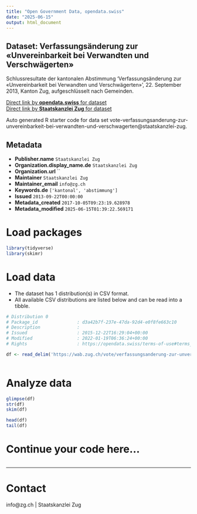 ```yaml
---
title: "Open Government Data, opendata.swiss"
date: "2025-06-15"
output: html_document
---
```


## Dataset: Verfassungsänderung zur «Unvereinbarkeit bei Verwandten und Verschwägerten»

Schlussresultate der kantonalen Abstimmung 'Verfassungsänderung zur «Unvereinbarkeit bei Verwandten und Verschwägerten»', 22. September 2013, Kanton Zug, aufgeschlüsselt nach Gemeinden.

[Direct link by **opendata.swiss** for dataset](https://opendata.swiss/de/dataset/verfassungsanderung-zur-unvereinbarkeit-bei-verwandten-und-verschwagerten)<br>
[Direct link by **Staatskanzlei Zug** for dataset](https://wab.zug.ch/vote/verfassungsanderung-zur-unvereinbarkeit-bei-verwandten-und-verschwagerten/data)

Auto generated R starter code for data set vote-verfassungsanderung-zur-unvereinbarkeit-bei-verwandten-und-verschwagerten@staatskanzlei-zug.

## Metadata

- **Publisher.name** `Staatskanzlei Zug`
- **Organization.display_name.de** `Staatskanzlei Zug`
- **Organization.url** ``
- **Maintainer** `Staatskanzlei Zug`
- **Maintainer_email** `info@zg.ch`
- **Keywords.de** `['kantonal', 'abstimmung']`
- **Issued** `2013-09-22T00:00:00`
- **Metadata_created** `2017-10-05T09:23:19.628978`
- **Metadata_modified** `2025-06-15T01:39:22.569171`


# Load packages

```r

library(tidyverse)
library(skimr)

```

# Load data

-   The dataset has 1 distribution(s) in CSV format.
-   All available CSV distributions are listed below and can be read into a tibble.

```r

# Distribution 0
# Package_id               : d3a42b7f-237e-47da-92d4-e0f8fe663c10
# Description              : 
# Issued                   : 2015-12-22T16:29:04+00:00
# Modified                 : 2022-01-19T06:36:24+00:00
# Rights                   : https://opendata.swiss/terms-of-use#terms_by

df <- read_delim('https://wab.zug.ch/vote/verfassungsanderung-zur-unvereinbarkeit-bei-verwandten-und-verschwagerten/data-csv')



```

# Analyze data

```r

glimpse(df)
str(df)
skim(df)

head(df)
tail(df)

```

# Continue your code here...

```r

```

------------------------------------------------------------------------

# Contact

info@zg.ch | Staatskanzlei Zug
